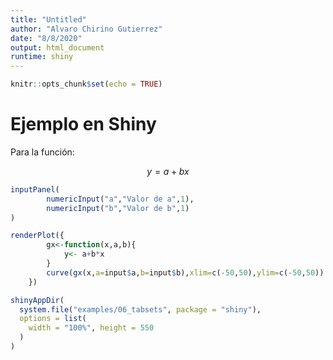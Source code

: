 ```yaml
---
title: "Untitled"
author: "Alvaro Chirino Gutierrez"
date: "8/8/2020"
output: html_document
runtime: shiny
---
```


```r
knitr::opts_chunk$set(echo = TRUE)
```

# Ejemplo en Shiny

Para la función:

$$y=a+bx$$

```r
inputPanel(
        numericInput("a","Valor de a",1),
        numericInput("b","Valor de b",1)
)

renderPlot({
        gx<-function(x,a,b){
            y<- a+b*x
        }
        curve(gx(x,a=input$a,b=input$b),xlim=c(-50,50),ylim=c(-50,50))
    })
```


```r
shinyAppDir(
  system.file("examples/06_tabsets", package = "shiny"),
  options = list(
    width = "100%", height = 550
  )
)
```

